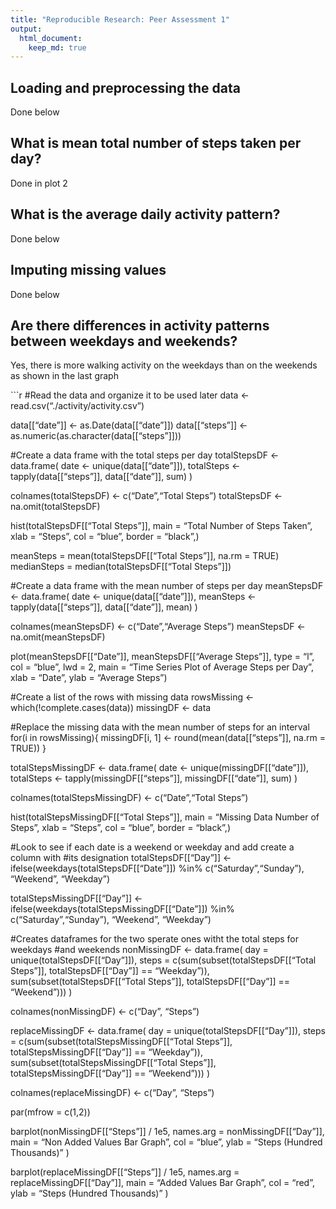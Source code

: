 ```yaml
---
title: "Reproducible Research: Peer Assessment 1"
output: 
  html_document:
    keep_md: true
---
```




## Loading and preprocessing the data
Done below


## What is mean total number of steps taken per day?
Done in plot 2


## What is the average daily activity pattern?
Done below


## Imputing missing values
Done below


## Are there differences in activity patterns between weekdays and weekends?
Yes, there is more walking activity on the weekdays than on the weekends as shown in the last graph

```r
#Read the data and organize it to be used later
data <- read.csv("./activity/activity.csv")

data[["date"]] <- as.Date(data[["date"]])
data[["steps"]] <- as.numeric(as.character(data[["steps"]]))


#Create a data frame with the total steps per day
totalStepsDF <- data.frame(
  date <- unique(data[["date"]]),
  totalSteps <- tapply(data[["steps"]], data[["date"]], sum) 
)

colnames(totalStepsDF) <- c("Date","Total Steps")
totalStepsDF <- na.omit(totalStepsDF)

hist(totalStepsDF[["Total Steps"]], main = "Total Number of Steps Taken",
     xlab = "Steps",
     col = "blue",
     border = "black",)

meanSteps = mean(totalStepsDF[["Total Steps"]], na.rm = TRUE)
medianSteps = median(totalStepsDF[["Total Steps"]])

#Create a data frame with the mean number of steps per day
meanStepsDF <- data.frame(
  date <- unique(data[["date"]]),
  meanSteps <- tapply(data[["steps"]], data[["date"]], mean) 
)

colnames(meanStepsDF) <- c("Date","Average Steps")
meanStepsDF <- na.omit(meanStepsDF)


plot(meanStepsDF[["Date"]], meanStepsDF[["Average Steps"]], type = "l",
     col = "blue",
     lwd = 2,
     main = "Time Series Plot of Average Steps per Day",
     xlab = "Date",
     ylab = "Average Steps")


#Create a list of the rows with missing data
rowsMissing <- which(!complete.cases(data))
missingDF <- data

#Replace the missing data with the mean number of steps for an interval
for(i in rowsMissing){
  missingDF[i, 1] <- round(mean(data[["steps"]], na.rm = TRUE))
}

totalStepsMissingDF <- data.frame(
  date <- unique(missingDF[["date"]]),
  totalSteps <- tapply(missingDF[["steps"]], missingDF[["date"]], sum) 
)

colnames(totalStepsMissingDF) <- c("Date","Total Steps")

hist(totalStepsMissingDF[["Total Steps"]], main = "Missing Data Number of Steps",
     xlab = "Steps",
     col = "blue",
     border = "black",)


#Look to see if each date is a weekend or weekday and add create a column with
#its designation
totalStepsDF[["Day"]] <- ifelse(weekdays(totalStepsDF[["Date"]]) %in% 
                          c("Saturday","Sunday"), "Weekend", "Weekday")

totalStepsMissingDF[["Day"]] <- ifelse(weekdays(totalStepsMissingDF[["Date"]]) %in% 
                                  c("Saturday","Sunday"), "Weekend", "Weekday")

#Creates dataframes for the two sperate ones witht the total steps for weekdays 
#and weekends
nonMissingDF <- data.frame(
  day = unique(totalStepsDF[["Day"]]),
  steps = c(sum(subset(totalStepsDF[["Total Steps"]], totalStepsDF[["Day"]] == "Weekday")),
            sum(subset(totalStepsDF[["Total Steps"]], totalStepsDF[["Day"]] == "Weekend")))
)

colnames(nonMissingDF) <- c("Day", "Steps")

replaceMissingDF <- data.frame(
  day = unique(totalStepsDF[["Day"]]),
  steps = c(sum(subset(totalStepsMissingDF[["Total Steps"]], totalStepsMissingDF[["Day"]] == "Weekday")),
            sum(subset(totalStepsMissingDF[["Total Steps"]], totalStepsMissingDF[["Day"]] == "Weekend")))
)

colnames(replaceMissingDF) <- c("Day", "Steps")

par(mfrow = c(1,2))

barplot(nonMissingDF[["Steps"]] / 1e5, names.arg = nonMissingDF[["Day"]],
        main = "Non Added Values Bar Graph",
        col = "blue",
        ylab = "Steps (Hundred Thousands)"
)

barplot(replaceMissingDF[["Steps"]] / 1e5, names.arg = replaceMissingDF[["Day"]],
        main = "Added Values Bar Graph",
        col = "red",
        ylab = "Steps (Hundred Thousands)"
)



